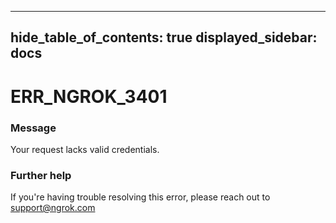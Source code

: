 

---
hide_table_of_contents: true
displayed_sidebar: docs
---


# ERR_NGROK_3401

### Message
Your request lacks valid credentials.

<ErrorDetails error="err_ngrok_3401" />



### Further help
If you're having trouble resolving this error, please reach out to [support@ngrok.com](mailto:support@ngrok.com?subject=Help%20with%20ERR_NGROK_3401)

